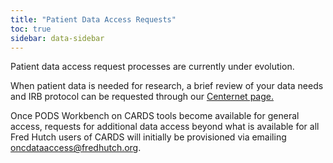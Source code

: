 ```yaml
---
title: "Patient Data Access Requests"
toc: true
sidebar: data-sidebar
---
```



Patient data access request processes are currently under evolution. 

When patient data is needed for research, a brief review of your data needs and IRB protocol can be requested through our [Centernet page.](https://centernet.fredhutch.org/u/data-science-lab/patient-data.html)

Once PODS Workbench on CARDS tools become available for general access, requests for additional data access beyond what is available for all Fred Hutch users of CARDS will initially be provisioned via emailing [oncdataaccess@fredhutch.org](mailto:oncdataaccess@fredhutch.org).  
